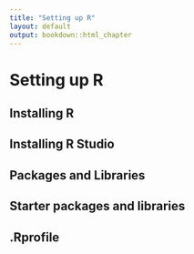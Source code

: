 ```yaml
---
title: "Setting up R"
layout: default
output: bookdown::html_chapter
---
```


# Setting up R

## Installing R

## Installing R Studio

## Packages and Libraries

## Starter packages and libraries

## .Rprofile
